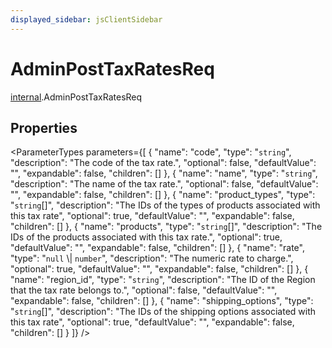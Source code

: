```yaml
---
displayed_sidebar: jsClientSidebar
---
```



# AdminPostTaxRatesReq

[internal](../../modules/internal.mdx).AdminPostTaxRatesReq

## Properties

<ParameterTypes parameters={[
  {
    "name": "code",
    "type": "`string`",
    "description": "The code of the tax rate.",
    "optional": false,
    "defaultValue": "",
    "expandable": false,
    "children": []
  },
  {
    "name": "name",
    "type": "`string`",
    "description": "The name of the tax rate.",
    "optional": false,
    "defaultValue": "",
    "expandable": false,
    "children": []
  },
  {
    "name": "product_types",
    "type": "`string`[]",
    "description": "The IDs of the types of products associated with this tax rate",
    "optional": true,
    "defaultValue": "",
    "expandable": false,
    "children": []
  },
  {
    "name": "products",
    "type": "`string`[]",
    "description": "The IDs of the products associated with this tax rate.",
    "optional": true,
    "defaultValue": "",
    "expandable": false,
    "children": []
  },
  {
    "name": "rate",
    "type": "``null`` \\| `number`",
    "description": "The numeric rate to charge.",
    "optional": true,
    "defaultValue": "",
    "expandable": false,
    "children": []
  },
  {
    "name": "region_id",
    "type": "`string`",
    "description": "The ID of the Region that the tax rate belongs to.",
    "optional": false,
    "defaultValue": "",
    "expandable": false,
    "children": []
  },
  {
    "name": "shipping_options",
    "type": "`string`[]",
    "description": "The IDs of the shipping options associated with this tax rate",
    "optional": true,
    "defaultValue": "",
    "expandable": false,
    "children": []
  }
]} />
